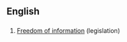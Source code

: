 ==English==
==={{initialism}}===


#[[w:Freedom of information legislation|Freedom of information]] (legislation)